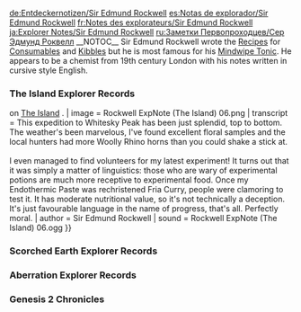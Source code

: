 <noinclude>
{{Include}}
{{ambox
| color = yellow
| icon = Carbonemys.png
| type = If you came directly to this page you can find the other Explorer Notes on page [[Explorer Notes]].
| info =
}}
[[de:Entdeckernotizen/Sir Edmund Rockwell]]
[[es:Notas de explorador/Sir Edmund Rockwell]]
[[fr:Notes des explorateurs/Sir Edmund Rockwell]]
[[ja:Explorer Notes/Sir Edmund Rockwell]]
[[ru:Заметки Первопроходцев/Сер Эдмунд Роквелл]]
{{MissingTranslations|it|pl|pt-br|th}}
</noinclude>__NOTOC__
Sir Edmund Rockwell wrote the [[Recipes]] for [[Consumables]] and [[Kibble]]s but he is most famous for his [[Mindwipe Tonic]]. He appears to be a chemist from 19th century London with his notes written in cursive style English.

<div class="toccolours mw-collapsible mw-collapsed" style="background: none; border: none;">
===The Island Explorer Records===
<div class="mw-collapsible-content">
{{Explorer Note
| title = Rockwell Record #1 (The Island)
| text = Greetings and salutations dear reader! If these words are gracing your eyes, then you have had the good fortune to find the journal of Sir Edmund Rockwell, stupendous scholar, gallant gentleman and explorer extraordinaire.<br/><br/>It also means that it’s entirely possible that I’ve met some unseemly end on this fascinating but exceedingly dangerous island that I call home. I suppose you could have also stolen it or I could have misplaced it in which case please proceed to either hang your head in shame or return it to me at once. Whichever is appropriate.<br/><br/>Regards,<br/>Sir Edmund Rockwell
| author = Sir Edmund Rockwell
| icon = NoteRockwell.png
| sound = Rockwell_ExpNote_(The Island)_01.ogg
}}

{{Explorer Note
| title = Rockwell Record #2 (The Island)
| text = The wondrous properties of the flora on this island will never cease to amaze me. If I’d told my colleagues in London that I could creature a concoction capable of erasing someone’s memories, I’d be laughed out of the room and never invited to tea again. Yet here it sits: my Mindwipe Tonic.<br/><br/>As usual, I’ve had tribal leaders grovelling at the gates of Rockwell Manor just for the tiniest of samples, and for the recipe? Oh the bounties I’ve been offered! I’m not interested in their riches though. I have their protection, supplies for my studies and all the time in the world. What more could I ask for?
| author = Sir Edmund Rockwell
| icon = NoteRockwell.png
| sound = Rockwell_ExpNote_(The Island)_02.ogg
}}

{{Explorer Note
| title = Rockwell Record #3 (The Island)
| text = These tribal negotiations give me a headache every time. The Blackthumbs are mad that The Painted Sharks sunk two of their barges, but the Painted Sharks say that the barges were too close to Southern Haven and they were perfectly within their rights to sink them as per The Southern Isle Accords. Typically, neither side is willing to budge.<br/><br/>What a bother. I’d just as soon mindwipe the lot of them and return to my studies. Alas, such is the fate of the island’s most respected neutral entity. At least The Painted Sharks brought some fresh fish. Perhaps I’ll side with them.
| author = Sir Edmund Rockwell
| icon = NoteRockwell.png
| sound = Rockwell_ExpNote_(The Island)_03.ogg
}}

{{Explorer Note
| title = Rockwell Record #4 (The Island)
| text = Any chemist worth his salt knows the irreplaceable value of testing. Until a tonic has been rigorously tested, it is less useful than water. If only I could persuade this island’s less intellectual inhabitants to see that tests on Mesopithecus serve well for early trials, but they are no replacement for genuine human subjects at later, safer stages.<br/><br/>By subjects I of course mean willing participants that are prepared to risk mild headaches and much less mild nausea for the sake of science. The Laughing Skulls offered rather less willing participants at one point, but I declined. With how difficult it is to find volunteers these days, I sometimes regret it.
| author = Sir Edmund Rockwell
| icon = NoteRockwell.png
| sound = Rockwell_ExpNote_(The Island)_04.ogg
}}

{{Explorer Note
| title = Rockwell Record #5 (The Island)
| text = Miss Walker's impromptu visits are always an unexpected pleasure. After that headache with the Sharks and Blackfoots, a lively tea-time discussion about the abnormalities of the ARK's ecosystem was precisely what I needed. Thank goodness I've managed to find an intellectual colleague that shares my love for the sciences!<br/><br/>It saddens me to think that Miss Walker's charming colonial accent would keep her out of the more prestigious institutions and societies back home. Another of the ARK's wonders - it is a true meritocracy unlike any in the modern world. If Miss Walker and I could find and cultivate more minds like ourselves, we could create a true scientific utopia.
| author = Sir Edmund Rockwell
| icon = NoteRockwell.png
| sound = Rockwell_ExpNote_(The Island)_05.ogg
}}

{{Explorer Note/sandbox
| title = Rockwell Record #6
| location = Found at {{#MapLink:Explorer Map/The Island#ARK:_Survival_Ascended-0|marker=expnote-rockwell-06|lat 66.90, lon 31.472}} on [[The Island]] {{DLCIcon|The Island}}.
| image = Rockwell ExpNote (The Island) 06.png
| transcript = This expedition to Whitesky Peak has been just splendid, top to bottom. The weather's been marvelous, I've found excellent floral samples and the local hunters had more Woolly Rhino horns than you could shake a stick at.<br/><br/>I even managed to find volunteers for my latest experiment! It turns out that it was simply a matter of linguistics: those who are wary of experimental potions are much more receptive to experimental food. Once my Endothermic Paste was rechristened Fria Curry, people were clamoring to test it. It has moderate nutritional value, so it's not technically a deception. It's just favourable language in the name of progress, that's all. Perfectly moral.
| author = Sir Edmund Rockwell
| sound = Rockwell ExpNote (The Island) 06.ogg
}}

{{Explorer Note
| title = Rockwell Record #7 (The Island)
| text = Sadly my Fria Curry trials cannot begin immediately as the volunteers have a much more difficult journey to Rockwell Manor than I. After all, I couldn't very well carry every one of them on Archimedes. Yes, the Argentavis could clutch one of his talons, but I've always found the practice to be barbaric. The rest of the ARK may be embroiled in feudal savagery, but a gentleman always maintains his class and dignity.<br/><br/>At any rate, I must have my assistants renovate the guest compound. Naturally I would never let strangers into the manor proper, but there's no reason there stay should not relefect my civilized standards.
| author = Sir Edmund Rockwell
| icon = NoteRockwell.png
| sound = Rockwell_ExpNote_(The Island)_07.ogg
}}

{{Explorer Note
| title = Rockwell Record #8 (The Island)
| text = Having readily available subjects has helped my experiments tremendously even if their numbers dwindled over time. Not only was I able to curb The side affects of my Fria Curry's endothermic properties, but I managed to bring out and additional benefit of the mixture. Now, it also lowers the subject's metabolism, letting them go longer without needing food. Marvelous! I hadn't even considered that as a possibility.<br/><br/>Why, with all I've learned from these experiments, I imagine that I could reverse the effects of the Curry and create a concoction to aid survival in extreme heat as well. I must find more volunteers posthaste.
| author = Sir Edmund Rockwell
| icon = NoteRockwell.png
| sound = Rockwell_ExpNote_(The Island)_08.ogg
}}

{{Explorer Note
| title = Rockwell Record #9 (The Island)
| text = I decided to seek out volunteers for my next experiment among the island's larger tribes. I thought that surely they would be willing to help after I patiently moderated so many of their frivolous disputes. How idealistic of me. Instead, they have yet another favor to ask.<br/><br/>Apparently there's a new tribe that's behaving rather aggressively and no one can successfully negotiate with its leader. So naturally they have turned to me. It's rather bothersome, but I can't touch their logic. If Sir Edmund Rockwell cannot reason with this Nerva fellow than who can?
| author = Sir Edmund Rockwell
| icon = NoteRockwell.png
| sound = Rockwell_ExpNote_(The Island)_09.ogg
}}

{{Explorer Note
| title = Rockwell Record #10 (The Island)
| text = Well, I found the report on Mister Nerva to be rather exaggerated, and as an Englishman one might imagine that I'd view Roman leadership with some disdain. Yet in my experience, I found Mister Nerva to be both honest and intellectually engaging.<br/><br/>In fact, after a lengthy conversation, I daresay that Mister Nerva has the right of it when it comes to this island's politics. As the Romans created Pax Romans, perhaps this New Legion will create Pax Arcam. Even if it doesn't, I doubt it will harm my research, so I see no reason to interfere in this pointless squabble.
| author = Sir Edmund Rockwell
| icon = NoteRockwell.png
| sound = Rockwell_ExpNote_(The Island)_10.ogg
}}

{{Explorer Note
| title = Rockwell Record #11 (The Island)
| text = How can these tribal leaders be so short sighted? Yes, the members of their respective tribes who volunteered for my Battle Tartare and Shadow Steak Sauté experiments have been experiencing prolonged withdrawal episodes, but can't they see that the benefits outweigh the costs? I create mixtures that can bring out superhuman strength, speed and coordination in ordinary men and they can only focus on the negatives. Simple minded, the lot of them!<br/><br/>They even banned their members from partaking in my experiments now. Ridiculous! I'll not let them stand in the way of human progress. They may not understand the importance of my work, but surely my assistants do.
| author = Sir Edmund Rockwell
| icon = NoteRockwell.png
| sound = Rockwell_ExpNote_(The Island)_11.ogg
}}

{{Explorer Note
| title = Rockwell Record #12 (The Island)
| text = I've decided to take a brief vacation from the laboratory. Well, I say that I've decided to, but the whole thing was my assistant Isabelle's idea. She noticed that I'd been quite ruffled lately and suggested that I take a bit of time to myself before rushing headlong into my next experiment. Such an observant young woman, that Isabelle. She's somewhat lacking as a chemist, but she understands my moods almost better than I do.<br/><br/>I daresay that an old fashioned adventure will me some good. Nothing like some rigorous recreation to clear the mind. Perhaps I'll go spelunking. Yes, a splendid idea! I know just the place for it.
| author = Sir Edmund Rockwell
| icon = NoteRockwell.png
| sound = Rockwell_ExpNote_(The Island)_12.ogg
}}

{{Explorer Note
| title = Rockwell Record #13 (The Island)
| text = Remarkable. Absolutely remarkable! When I chose that remote northern cave as as the site of my spectacular spelunking sojourn, I'd never imagined that I'd find such wonders within. Granted, I don't know what this specific wonder does exactly, but it's fascinating to examine. It's like nothing I've ever seen! I don't even recognize the materials that it's composed of, and it's constantly pulsing with some sort of latent energy. What is it? Is it unique or are there similar artifacts just waiting to be discovered beneath the island's surface?<br/><br/>My how invigorating! Isabelle was right, this was exactly what I needed. I feel like a young man again!
| author = Sir Edmund Rockwell
| icon = NoteRockwell.png
| sound = Rockwell_ExpNote_(The Island)_13.ogg
}}

{{Explorer Note
| title = Rockwell Record #14 (The Island)
| text = Eureka! My theory was correct. The small podium at the base of the obelisk is definitely responding to the artifact's proximity and vice versa. Honestly I feel foolish for not attempting this sooner! The stylistic similarities between the artifacts and the obelisks floating above the island seems so obvious to me now. Clearly they were created within the same culture and era.<br/><br/>Bizarrely, while both the artifact and obelisks are in exquisite condition, there are no other signs of this mysterious civilization. How could that be? What kind of mad society would galavant about some remote island, building towering structures and stuffing knickknacks into caves before vanishing without a trace? I don't understand it, but it's certainly piqued my curiosity.
| author = Sir Edmund Rockwell
| icon = NoteRockwell.png
| sound = Rockwell_ExpNote_(The Island)_14.ogg
}}

{{Explorer Note
| title = Rockwell Record #15 (The Island)
| text = Well, I think I've gotten as far in my studies of the obelisks as my archaeological expertise will take me. A shame, really. This has been such a joyous little diversion that I hate to see it end.<br/><br/>Ah Rockwell, you old twit. You've forgotten the origins of this little excursion - spelunking! Did you yourself not hypothesize that there may be more artifacts hidden elsewhere on this island? Surely you can't give up before confirming that.<br/><br/>No, certainly not, nor can I be expected to scour the Ark's corners alone. Perhaps someone can spelling in my stead? Better yet, perhaps someone has already spelunked!
| author = Sir Edmund Rockwell
| icon = NoteRockwell.png
| sound = Rockwell_ExpNote_(The Island)_15.ogg
}}

{{Explorer Note
| title = Rockwell Record #16 (The Island)
| text = After many days of scouring the island upon Archimedes and many more fruitless conversations with the witless, savage sods that seem to make up most of this island's population, I have finally found the spelunkers I need! A tribe to the northwest called the Iron Brotherhood has apparently found three artifacts themselves, and it's clear that said relics share an origin with my own.<br/><br/>In exchange for my artifact, the Brotherhood agreed to report any findings to me straight away as they continue their search. What stupendously good fortune! Now I can return to my alchemical studies with renewed vigor, while they crawl through the island's caverns in my stead. Brilliant.
| author = Sir Edmund Rockwell
| icon = NoteRockwell.png
| sound = Rockwell_ExpNote_(The Island)_16.ogg
}}

{{Explorer Note
| title = Rockwell Record #17 (The Island)
| text = The first round of trials for my new Lazarus Chowder have gone marvelously, but I have found it hard to maintain my enthusiasm. After all, I will never get truly definitive results with only mesopithecus subjects. It is quite frustrating.<br/><br/>Even so, I see now that Isabelle was right. Having my assistants take part in the trials would be asking too much of them, and they are too valuable to risk so frivolously. If I cannot find human subjects from the nearby tribes, then I shall have to make do with trials on apes and monkeys. Perhaps it is finally time to capture some gigantopithecus...
| author = Sir Edmund Rockwell
| icon = NoteRockwell.png
| sound = Rockwell_ExpNote_(The Island)_17.ogg
}}

{{Explorer Note
| title = Rockwell Record #18 (The Island)
| text = I admit there are times when it is useful to live among simpletons. For example, I was able to trade several gallons of my Lazarus Chowder to a group of hunters in exchange for an entire contingent of tamed gigantopithecus, and they never questioned wether it had been tested on humans yet.<br/><br/>Well, I suppose if they return with another batch of apes, then I'll now that Lazarus Chowder doesn't cause asphyxiation, won't I? It's not exactly a conclusive, scientific trial, but I suppose it will serve.<br/><br/>Unfortunately all these primitive primates have given Rockwell Manor quite the pungent odor. Isabelle said she is working on some sort of air freshener, but I hope she makes haste.
| author = Sir Edmund Rockwell
| icon = NoteRockwell.png
| sound = Rockwell_ExpNote_(The Island)_18.ogg
}}

{{Explorer Note
| title = Rockwell Record #19 (The Island)
| text = I am perplexed. Even with an expanded number of test subjects, I just cannot find the passion that I once had for my research. I truly thought that my recent adventure had lit a fire in my belly, but I constantly find myself losing focus. Confound it all!<br/><br/>Perhaps said adventure itself is the problem. Thinking about it, I am always eager to discuss the obelisks and the artifacts I found with my assistants, even when I am not in the mood for research. There is a certain allure to them that I cannot describe, something that causes my thoughts to drift in their direction, like the pull of a strong tide.<br/><br/>But it could simply be a passing fancy. I must give myself more time.
| author = Sir Edmund Rockwell
| icon = NoteRockwell.png
| sound = Rockwell_ExpNote_(The Island)_19.ogg
}}

{{Explorer Note
| title = Rockwell Record #20 (The Island)
| text = I was ever so glad to see Miss Walker again. My assistants are clever in their own right, but dear Helena is still the only person that I feel comfortable diving into my deeper theories with.<br/><br/>I fear that I may have kept her from getting a word in edgewise, though. Once I got going on the obelisks, why I just couldn't contain my enthusiasm!<br/><br/>My word, I really have become quite enamored with the subject, haven't I? Well, that settles it! After this next set of trials, I shall go check on the Iron Brotherhood's progress. Perhaps I can convince Miss Walker to join me. We could make a real scientific expedition out of it!
| author = Sir Edmund Rockwell
| icon = NoteRockwell.png
| sound = Rockwell_ExpNote_(The Island)_20.ogg
}}

{{Explorer Note
| title = Rockwell Record #21 (The Island)
| text = The latest Broth of Enlightenment trials have concluded, and as expected, I am disappointed in the results. Thought the primates I tested it on showed increased aptitude for learning, I do not believe any of them have truly ascended to a higher level of intelligence<br/><br/>Well bugger the little blighters, I say! My assistants have almost finished preparing my supplies for my next expedition, and I have drafted a letter to send to the Iron Brotherhood ahead of my departure. Soon enough, I'll have forgotten all about the...<br/><br/>Pardon the interruption, it seems that I have a guest. Now just what is Mister Nerva doing here? I suppose I'll find out.
| author = Sir Edmund Rockwell
| icon = NoteRockwell.png
| sound = Rockwell_ExpNote_(The Island)_21.ogg
}}

{{Explorer Note
| title = Rockwell Record #22 (The Island)
| text = I have always tried to maintain a strict neutrality when it comes to tribal matters, but then again, I have never had an offer this tempting from someone as respectable as Mister Nerva. Not only has he offered to provide me with test subjects, but he has also expressed a mutual interest in investigating the obelisks. All he asks from me is that I provide him with "reliable council."<br/><br/>I would trust few tribes to be able to make good on such promises, but Mister Nerva's New Legion is perhaps the most powerful tribe on the island. Indeed, if they maintain their current trajectory, they may be the only powerful tribe on the island.<br/><br/>His offer is worth considering, at the very least. 
| author = Sir Edmund Rockwell
| icon = NoteRockwell.png
| sound = Rockwell_ExpNote_(The Island)_22.ogg
}}

{{Explorer Note
| title = Rockwell Record #23 (The Island)
| text = After much deliberation, I have decided to accept Mister Nerva's offer. True, the New Legion is not beloved by many other tribes, but was Charlemagne beloved by his enemies? If my studies are to continue, I must be on the right side of history.<br/><br/>As part of our agreement, I will need to travel with Mister Nerva for a time, and wait to study the obelisks until the New Legion has taken care of some smaller matters of foreign policy. As such, I have left Rockwell Manor in Isabelle's charge. She will take excellent care of it, I am sure.<br/><br/>Well then, onto new frontiers! Excelsior!
| author = Sir Edmund Rockwell
| icon = NoteRockwell.png
| sound = Rockwell_ExpNote_(The Island)_23.ogg
}}

{{Explorer Note
| title = Rockwell Record #24 (The Island)
| text = I admit, I have been rather coy with Mister Nerva when it comes to the true nature of the obelisks. As a military man, the obelisks would naturally be more useful to him if they were some sort of weapon, and I have made sure to allude to that possibility from time to time.<br/><br/>It is not as though I am selling my gracious host a falsehood. After all, I have neither any proof that the obelisks could be weaponized, nor any evidence to the contrary. Their purpose is entirely theoretical at this stage, and if twisting those theories will convince Mister Nerva to march on the obelisks any sooner, then so be it.
| author = Sir Edmund Rockwell
| icon = NoteRockwell.png
| sound = Rockwell_ExpNote_(The Island)_24.ogg
}}

{{Explorer Note
| title = Rockwell Record #25 (The Island)
| text = The New Legion is finally on the march, and not a moment too soon! Mister Nerva runs his tribe exceptionally well, but their compound is positively spartan. I don't think I saw a single piece of decor anywhere! It certainly made me miss the comforts of Rockwell Manor, I'll say that.<br/><br/>At any rate, we are apparently in pursuit of a barbaric "Beast Queen". According to the men, she feasts on the flesh of her enemies alongside her army of monsters. Dreadful! Mister Nerva is convinced that she is heading towards an obelisk, but I see no cause for alarm. No mere heathen could hope to uncover its secrets, and certainly not alone.
| author = Sir Edmund Rockwell
| icon = NoteRockwell.png
| sound = Rockwell_ExpNote_(The Island)_25.ogg
}}

{{Explorer Note
| title = Rockwell Record #26 (The Island)
| text = I am absolutely astonished! Shocked! Flabbergasted!<br/><br/>Why in the world was Miss Walker investigating the obelisks at the side of such a savage woman, and without notifying me first? Was she intending to discover their secrets behind my back and keep them all to herself? The nerve! The audacity! And after I treated her with such respect and civility!<br/><br/>Well, unfortunately for her, Sir Edmund Rockwell is always one step ahead of his rivals. Thanks to my partnership with Mister Nerva, I can combine what scraps of knowledge she has on the obelisks with my own findings, and she'll be none the wiser. Why, since she is confined to a cage, I can keep my presence concealed from her altogether!
| author = Sir Edmund Rockwell
| icon = NoteRockwell.png
| sound = Rockwell_ExpNote_(The Island)_26.ogg
}}

{{Explorer Note
| title = Rockwell Record #27 (The Island)
| text = Before arriving on this island, I would have dismissed the idea of a device instantly transporting a person from one location to another as complete and utter poppycock. Yet, that appears exactly what the strange platforms beneath the obelisks are capable of doing. Astounding!<br/><br/>Yes, yes, there was a dragon on the other side. I'm sure Mister Nerva and his men fought quite the heroic battle, but discovering another slobbering beast is trivial in comparison. Imagine! One could go from one side of the globe to the other in the blink of an eye, and I'll wager that is just the start of the obelisk's capabilities!<br/><br/>I must learn more! I must!
| author = Sir Edmund Rockwell
| icon = NoteRockwell.png
| sound = Rockwell_ExpNote_(The Island)_27.ogg
}}

{{Explorer Note
| title = Rockwell Record #28 (The Island)
| text = I am starting to become quite cross with Mister Nerva's impatience. I had barely any time at all to study the obelisk before we set out again, this time to that cave Miss Walker mentioned.<br/><br/>I wonder, does he believe that she knows more about the obelisks than I do? Nonsense! Any fool could see that I am the superior scientist. Besides, I am his official advisor while she is his prisoner. She isn't even privy to my presence.<br/><br/>Nonetheless, I feel compelled to prove my scientific mettle. Whatever is in that cave, I shall be the one to discover its purpose. The mysteries of the obelisks are mine to uncover, not Miss Walker's or even Mister Nerva's. Mine.
| author = Sir Edmund Rockwell
| icon = NoteRockwell.png
| sound = Rockwell_ExpNote_(The Island)_28.ogg
}}

{{Explorer Note
| title = Rockwell Record #29 (The Island)
| text = In all my life, I have never seen so magnificent a sight! Mister Nerva may be bemoaning the loss of his men, but I would sacrifice them a thousand times over to witness such majesty!<br/><br/>I have never seen a night sky so beautiful. Somehow, this place looks down upon the world from on high, as though it stands upon the peak of Olympus itself! And my word, the exquisite metal this place is made out of, not to mention that bizarre creature! It reminds me of the material that lines the obelisks, yet somehow more...alive. The very walls of this place seem to hum with power and possibility.<br/><br/>I must find more information on this material. Perhaps one of these consoles will have something I could use. I am not familiar with the technology, but I am sure a scientist of my caliber could get something out of them with a little educated fiddling.
| author = Sir Edmund Rockwell
| icon = NoteRockwell.png
| sound = Rockwell_ExpNote_(The Island)_29.ogg
}}</div>
</div>

<div class="toccolours mw-collapsible mw-collapsed" style="background: none; border: none;">

===Scorched Earth Explorer Records===
<div class="mw-collapsible-content">
{{Explorer Note
| title = Rockwell Record #1 (Scorched Earth)
| text = Confound those confused contraptions! Despite my best efforts, I could make neither heads nor tails of the mysterious machine that brought me here.<br/><br/>If only I still had that jittery bespectacled assistant of mine from all those years ago. What was his name? Gerald? Gerande? The one that loved tinkering with the devices we’d salvage from the arms of the Island’s less fortunate inhabitants. Good lad. The inscriptions he found on the inside of those little trinkets were where I first saw the word “ARK” as I recall.<br/><br/>Shame about the incident with the Compsognathus. If I still had his services, perhaps I’d never be in this God forsaken desert. Ah well. Stiff upper lip, Rockwell. Make the best of it.
| author = Sir Edmund Rockwell
| icon = NoteRockwell.png
| sound = Rockwell_ExpNote_(Scorched Earth)_01.ogg
}}

{{Explorer Note
| title = Rockwell Record #2 (Scorched Earth)
| text = Right then! Now that I have found a shady spot where I can enjoy a brief respite from this desert’s dreadful heat, it’s high time that I set some goals for this expedition. If I wander about aimlessly then I’m sure to meet the same fate as poor Gerald.<br/><br/>First, I shall find a local tribe if for no other reason than to obtain a proper mount and supplies.<br/><br/>Second, I simply must learn more about that strange metal that lined the walls of the sanctuary. Even with a cursory study I could tell that it possesses wondrous properties. But where could I find more of it?
| author = Sir Edmund Rockwell
| icon = NoteRockwell.png
| sound = Rockwell_ExpNote_(Scorched Earth)_02.ogg
}}

{{Explorer Note
| title = Rockwell Record #3 (Scorched Earth)
| text = I must say nothing reminds a man of his own mortality quite like a desolate wasteland. As a strapping young lad, I could have survived alone in this desert for years! Why on one occasion, I fought off a Bengal tiger with nought but an empty flash and my favourite pipe. With this makeshift spear, the beasts of this land would never have a prayer!<br/><br/>Yet in my old age, I can feel this damnable sun sapping my strength with every minute I spend under its unforgiving gaze. Each day I cover less ground than the day before.<br/><br/>I must find civilization soon, no matter how primitive. Without the right tools and supplies, I fear that this expedition will be incredibly short lived.
| author = Sir Edmund Rockwell
| icon = NoteRockwell.png
| sound = Rockwell_ExpNote_(Scorched Earth)_03.ogg
}}

{{Explorer Note
| title = Rockwell Record #4 (Scorched Earth)
| text = Eureka! At last, I have found signs of human life!<br/><br/>This afternoon, I came across a fresh series of footprints, some from humans and some from what I assume are large beasts of burden. I cannot be sure who made them or how civilized they may be, but neither can I afford to be too particular in my choice of saviors.<br/><br/>Whoever they are, I must track them down immediately. As soon as I gather my strength I shall pursue my quarry with the utmost haste and vigor. The tale of the brilliant and impeccably groomed Sir Edmund Rockwell shall not end this day!
| author = Sir Edmund Rockwell
| icon = NoteRockwell.png
| sound = Rockwell_ExpNote_(Scorched Earth)_04.ogg
}}

{{Explorer Note
| title = Rockwell Record #5 (Scorched Earth)
| text = Salvation, thy name is Prophet's Rest.<br/><br/>After a proper meal and some time out of the sun, the makeshift fortress doesn't look half as grand as its name might imply. Yet when I first sighted its walls from across the dunes, it may as well have been El Dorado itself, so grateful was I to find it.<br/><br/>Thus far, I have seen little of the inhabitants, but they seem a hospitable sort. I've been given food, shelter, and even a wet cloth to clean myself with. Quite generous of them, considering how scarce water is in these lands.<br/><br/>Their clothing is a curiosity, however. Those robes seem more ceremonial than functional.
| author = Sir Edmund Rockwell
| icon = NoteRockwell.png
| sound = Rockwell_ExpNote_(Scorched Earth)_05.ogg
}}

{{Explorer Note
| title = Rockwell Record #6 (Scorched Earth)
| text = It seems that Prophet's Rest is less a fortress and more an enclave or monastery. I suppose that would explain the name, now wouldn't it?<br/><br/>Yes as strange as it may sound, the natives have created a primitive religion centered around the ARK's obelisks. They pray three times a day, each time facing a different obelisk, and their robes bear a unique symbol - a three pointed star coloured red, green and blue. The blue obelisk appears to receive particular reverence due to is proximity.<br/><br/>As charmingly ignorant as their superstitions may be, it's far from the most savage religion I've encountered. Besides, Prophet's Rest is in need of a doctor, and I am in need of supplies.
| author = Sir Edmund Rockwell
| icon = NoteRockwell.png
| sound = Rockwell_ExpNote_(Scorched Earth)_06.ogg
}}

{{Explorer Note
| title = Rockwell Record #7 (Scorched Earth)
| text = I have discovered why Prophet's Rest is so generous with their water. The well at the edge of the compound is built directly on top of what the locals call a 'water vein' - an endless supply water bubbles up from beneath the earth.<br/><br/>It's existence is a minor miracle, though compared to what I saw in the starlit sanctuary, minor is the operative word. I suppose this ARK must be floating among the stars just as the Island was. What an extraordinary thought! I cannot fathom how such a thing is possible, but that remarkable metal must be at the heart of it. I am certain.
| author = Sir Edmund Rockwell
| icon = NoteRockwell.png
| sound = Rockwell_ExpNote_(Scorched Earth)_07.ogg
}}

{{Explorer Note
| title = Rockwell Record #8 (Scorched Earth)
| text = Most of my work work at the monastery's doctor has been trivial. Every now and then one of the guards gets injured by the local wildlife, but I usually find myself treating heat stroke and common illnesses. As such, I have had plenty of time to learn all the priests know about the obelisks.<br/><br/>All told, they are stunningly ill informed about the literal pillars of their faith. They are unaware that the obelisks are actually devices that can be activated, and needless to say they have never activated one themselves.<br/><br/>They showed a flicker of understanding when I described the artifacts I found on the island, however. I shall have to keep digging.
| author = Sir Edmund Rockwell
| icon = NoteRockwell.png
| sound = Rockwell_ExpNote_(Scorched Earth)_08.ogg
}}

{{Explorer Note
| title = Rockwell Record #9 (Scorched Earth)
| text = Unbelievable. Have these idol worshipping ninnies replaced all their common sense with blind devotion? Have years of oppressive heat completely addled their brains?<br/><br/>I was finally allowed to see the monastery's inner sanctum, and lo and behold, there they were. Sitting upon an altar before a flock of protesting primitives were these glowing artifacts, just like the ones I had found in the caverns beneath the island. Yet instead of making use of them or even studying them, these halfwits are praying to them!<br/><br/>The true value of those artifacts is completely lost on these simpletons. Sacred relics, indeed!
| author = Sir Edmund Rockwell
| icon = NoteRockwell.png
| sound = Rockwell_ExpNote_(Scorched Earth)_09.ogg
}}

{{Explorer Note
| title = Rockwell Record #10 (Scorched Earth)
| text = It took time, but I finally pilfered enough supplies and tools to survive on my own. Loading them onto these camel-like beasts of burden was laborious, but the real trial was absconding with the artifacts.<br/><br/>There is always someone watching the inner sanctum, so I carefully studied the guard's shifts until I identified whose drink I had to spoil with my knockout serum. Even then I acted with great haste and guile, for my heist will surely be discovered when the priests convene for their morning prayers.<br/><br/>Alas, they will be too late! Sir Edmund Rockwell is always ahead of his foes, but not by a mere step. No, I am miles and miles beyond their reach!
| author = Sir Edmund Rockwell
| icon = NoteRockwell.png
| sound = Rockwell_ExpNote_(Scorched Earth)_10.ogg
}}

{{Explorer Note
| title = Rockwell Record #11 (Scorched Earth)
| text = It has been several days since I left Prophet's Rest, and I have seen no sign of pursuit. I am unsurprised. They probably assumed that I would make for the blue obelisk, as it was nearest. By setting out for the green obelisk instead, I already outwitted those simple minded zealots. As I said - miles ahead! Miles!<br/><br/>With those fools out of the way, I can slow my pace and take some time to properly study these so called sacred relics of theirs. I am curious to see if the materials they are made of bear any similarity to the metal in the starlit sanctuary.
| author = Sir Edmund Rockwell
| icon = NoteRockwell.png
| sound = Rockwell_ExpNote_(Scorched Earth)_11.ogg
}}

{{Explorer Note
| title = Rockwell Record #12 (Scorched Earth)
| text = The obelisk is reacting to the presence of the artifacts with even more intensity than I expected. Each obelisk on the Island required eight artifacts to generate that sort of response, not three. In other words, I may not need to do any spelunking before summoning whatever terrifying beast this ARK has in store for me.<br/><br/>Ah, the beast. Now that poses entirely different conundrum. Even with my youth and my favorite pipe, I doubt that I could slay a monster such as that dragon Mister Nerva fought. Not alone, anyway. I shall need to find a partner for this venture, but who?
| author = Sir Edmund Rockwell
| icon = NoteRockwell.png
| sound = Rockwell_ExpNote_(Scorched Earth)_12.ogg
}}

{{Explorer Note
| title = Rockwell Record #13 (Scorched Earth)
| text = I have turned back north in hope of making contact with some of the natives. It is a risk, as I cannot be sure how many bumbling savages are under the sway of that ludicrous, obelisk worshipping cult, but it is also the only region that I definitively know is occupied.<br/><br/>I do not have much to offer in exchange for their aid, but I am sure that I can negotiate an alliance with at least one of this ARK's tribes. I was at the center of the Island's diplomatic disputes for years, after all. Why I am a seasoned, silver tongued negotiator! Surely I can coax a partnership out of these primitive desert dwellers.
| author = Sir Edmund Rockwell
| icon = NoteRockwell.png
| sound = Rockwell_ExpNote_(Scorched Earth)_13.ogg
}}

{{Explorer Note
| title = Rockwell Record #14 (Scorched Earth)
| text = What terrible misfortune! My keen sense of direction finally led me to a local settlement, but as it happened, I was not the first party to visit it that day. That honor belonged to the Burning Phoenix Clan, a band of raiders that were plundering its storehouses and enslaving its surviving residents as I arrived.<br/><br/>Naturally, the hoodlums fell upon me and stripped me of my valuables within minutes of my arrival. Ruffians! I managed to keep hold of my journal, but little else. This won't do, not at all!<br/><br/>Then again, I was seeking out a tribe skilled in the art of violence. Perhaps I can turn this to my advantage.
| author = Sir Edmund Rockwell
| icon = NoteRockwell.png
| sound = Rockwell_ExpNote_(Scorched Earth)_14.ogg
}}

{{Explorer Note
| title = Rockwell Record #15 (Scorched Earth)
| text = Curse these stubborn brutes! Despite a litany of polite, gentlemanly requests, they refuse to allow me to parlay with their leader. Surely any leader of men is not half the imbecile that these barbarians are. I am positive that we could come to some sort of...<br/><br/>Damn this noise! It is impossible to concentrate with all this insufferable whingeing! Half of these prisoners won't stop moaning about one injury or another and the other half are in constant hysterics.<br/><br/>Very well. Perhaps if I tend to some of the wounded, it will dim this distracting cacophony.
| author = Sir Edmund Rockwell
| icon = NoteRockwell.png
| sound = Rockwell_ExpNote_(Scorched Earth)_15.ogg
}}

{{Explorer Note
| title = Rockwell Record #16 (Scorched Earth)
| text = At last, I can hear myself think! The guards have moved me to a private cell, and while they have not divulged the reason for my transfer, I suspect that they took notice of my medical expertise. I caught them staring in my direction on several occasions as I worked.<br/><br/>It seems that doctors are in high demand in these lands. I suppose that's no great surprise. The Island was no different. No matter. While my skills in the realm of medicine are more in line with a field medic than a true physician, I shall continue to play the role as long as it serves me.
| author = Sir Edmund Rockwell
| icon = NoteRockwell.png
| sound = Rockwell_ExpNote_(Scorched Earth)_16.ogg
}}

{{Explorer Note
| title = Rockwell Record #17 (Scorched Earth)
| text = After days of travel, we finally arrived at the Burning Phoenix Clan's compound, and while my former peers were shuffled to the slave pens, I stood before the clan's leader.<br/><br/>I'd heard tales of the once great Tatar empires, thought I had never travelled to their lands. By all appearances, Timur is cut from the same cloth as their fabled Khans. He was at once imperious and casual, questioning me with impatience from a throne of hide and bone.<br/><br/>Naturally, he was impressed by my intellect and gentlemanly demeanor. Granted he did not say so aloud, but I was escorted to a small, private chamber instead of a cell. Surely that says as much.
| author = Sir Edmund Rockwell
| icon = NoteRockwell.png
| sound = Rockwell_ExpNote_(Scorched Earth)_17.ogg
}}

{{Explorer Note
| title = Rockwell Record #18 (Scorched Earth)
| text = I had been pondering why Timur required the services of a doctor. He seemed to be in excellent health and I had seen no patients since I arrived. Well now I shall ponder no longer!<br/><br/>Timur has a wife, and she's with child.<br/><br/>I suppose that even bloodthirsty raiders can fall in love, or at the very least, desire a family. The whole affair would be rather quaint were I not expected to care for the woman and deliver the child. Should either the child or the woman die during the birth, I fear that I will follow them in short order.
| author = Sir Edmund Rockwell
| icon = NoteRockwell.png
| sound = Rockwell_ExpNote_(Scorched Earth)_18.ogg
}}

{{Explorer Note
| title = Rockwell Record #19 (Scorched Earth)
| text = Nasrin is quite different from her husband. She is a timid little flower of a woman, or rather, she would be if she were not many months pregnant.<br/><br/>I am still undecided as to whether my timing is impeccable or unfortunate. A few weeks from now, Timur may have had no need of a doctor, but as it stands I have been thrust into an unfamiliar scenario with scant time to prepare.<br/><br/>Despite my unpleasant circumstances, this whole affair is rather intriguing. I never considered the possibility of new generations being born on the ARK, yet clearly it was inevitable. Like any common animal, humans have the urge to procreate. How else could the species endure?
| author = Sir Edmund Rockwell
| icon = NoteRockwell.png
| sound = Rockwell_ExpNote_(Scorched Earth)_19.ogg
}}

{{Explorer Note
| title = Rockwell Record #20 (Scorched Earth)
| text = Rockwell, old bean, you've done it again! Both mother and child made it through, Timur is a proud father, and your head is still attached to its shoulders. Why I was even a guest of honor at Timur's celebratory feast! I cannot say I enjoyed the blood sport that serves as the Burning Phoenix's entertainment, but the food was delectable.<br/><br/>I was also sure to seize upon Timur's momentary goodwill by filling his ears with whispers of obelisks, artifacts and the untold power they grant to mortal men. It may take time for those thoughts to turn to action, but with constant care, I may yet turn him into my unwitting general.
| author = Sir Edmund Rockwell
| icon = NoteRockwell.png
| sound = Rockwell_ExpNote_(Scorched Earth)_20.ogg
}}

{{Explorer Note
| title = Rockwell Record #21 (Scorched Earth)
| text = The silver tongue of Sir Edmund Rockwell has prevailed once again! After spending far too long watching the Burning Phoenix enslave and decimate hapless caravans and villages, I have convinced Timur to test his might against the guardian of the obelisk.<br/><br/>I admit, I am somewhat anxious. Timur is not the commander that Mister Nerva was, and should he fall, I shall fall with him. Yet I have little choice, and the rewards of success are worth the risk. The obelisks, the starlit sanctuary and that precious ore shall be the foundation of my legacy as a scientist, gentleman and explorer. I am sure of it.
| author = Sir Edmund Rockwell
| icon = NoteRockwell.png
| sound = Rockwell_ExpNote_(Scorched Earth)_21.ogg
}}

{{Explorer Note
| title = Rockwell Record #22 (Scorched Earth)
| text = I found it! I really found it! Raw, untainted samples of that same, mysterious ore from the sanctuary!<br/><br/>That fearsome beast must have been guarding it. Thank the heavens for Timur and his berserk savagery! When he leapt from the back of his wyvern, I thought he was surely doomed, but the madman actually managed to grab hold of that monster's horns and turn its eyes into a bloody mess. I have never seen such brutally effective barbarism.<br/><br/>Many of his band did not survive the encounter of course, but that was to be expected. Progress requires sacrifice, and whether those brutes knew it or not, their deaths have helped humanity leap into the future.
| author = Sir Edmund Rockwell
| icon = NoteRockwell.png
| sound = Rockwell_ExpNote_(Scorched Earth)_22.ogg
}}

{{Explorer Note
| title = Rockwell Record #23 (Scorched Earth)
| text = This ore is simply extraordinary! It is warm to the touch, even during these cold desert nights, and it pulses as though it has its own heartbeat. It is at once light and more sturdy than any natural material I have encountered. The uses one could find for such a substance...<br/><br/>I shall have to name it at some point. What would do? Rockwellium? Edmunium?<br/><br/>A dilemma for another time. For now I have more pressing matters. Timur and his Burning Phoenix savages have played their part, and I cannot remain in their custody. It is time for the great warrior chief to receive his just reward.
| author = Sir Edmund Rockwell
| icon = NoteRockwell.png
| sound = Rockwell_ExpNote_(Scorched Earth)_23.ogg
}}

{{Explorer Note
| title = Rockwell Record #24 (Scorched Earth)
| text = Alas, poor Timur. He was so focused on celebrating his victory over one foe, that he never saw his greatest threat. Now he lies beneath the severed head of the beast he vanquished, eyes bulging and blood seeping from his open mouth.<br/><br/>At least, that is how I imagine him. I did not stay to admire my handiwork. As soon as the first group of Burning Phoenix warriors succumbed to their poisoned feast, I stole away into the night, Edmunium and artifact in tow.<br/><br/>Serves those ruffians right, I say! They never did treat me with the propriety that a gentleman and scholar of my caliber deserves. This desert is better off without them.
| author = Sir Edmund Rockwell
| icon = NoteRockwell.png
| sound = Rockwell_ExpNote_(Scorched Earth)_24.ogg
}}

{{Explorer Note
| title = Rockwell Record #25 (Scorched Earth)
| text = As my withdrawal from the Burning Phoenix's camp demanded haste, I did not have the time to double check my supplies. It appears that I shall have to do some hunting.<br/><br/>No matter! I may not be as spry as I was when felled a charging rhino on the plains of the Serengeti, but with all the small armory I managed to abscond with, I can surely manage. I had planned on trading those weapons for information as soon as I encountered a peaceful tribe, but I can spare a few rounds of ammunition.
| author = Sir Edmund Rockwell
| icon = NoteRockwell.png
| sound = Rockwell_ExpNote_(Scorched Earth)_25.ogg
}}

{{Explorer Note
| title = Rockwell Record #26 (Scorched Earth)
| text = Despite my limited equipment, I have managed to run some initial tests on the Edmunium. Based on my observations, a typical forge may not be enough to smelt a sample of Edmunium ore into any sort of useable ingot. I suspect that it has extremely strong metallic bonds and therefore a much higher melting point than any conventional metallic element.<br/><br/>I must find a proper base of operations where I can run more extensive experiments. I mustn't be overeager, however. I have limited samples and...<br/><br/>Drat! I shall have to ruminate on this later. A sandstorm may be brewing and I have no desire to be caught in it.
| author = Sir Edmund Rockwell
| icon = NoteRockwell.png
| sound = Rockwell_ExpNote_(Scorched Earth)_26.ogg
}}

{{Explorer Note
| title = Rockwell Record #27 (Scorched Earth)
| text = Confounded weather! Not only did that sandstorm separate me from my steed, but when it cleared I was beset upon by none other than the traitorous Miss Walker herself! Oh she put on quite the act, spouting all sorts of nonsense about how good it was to see me. Rubbish! I see right through her ruse.<br/><br/>I am certain that she is after my Edmunium. The only reason she has not simply looted it from my corpse is that she requires my superior intellect to understand it. Well two can play this game, Miss Walker! I can fill the role of the benign old scientist for a time, but I shall not be betrayed again!
| author = Sir Edmund Rockwell
| icon = NoteRockwell.png
| sound = Rockwell_ExpNote_(Scorched Earth)_27.ogg
}}

{{Explorer Note
| title = Rockwell Record #28 (Scorched Earth)
| text = I am glad that I possessed the foresight to hide my presence from Miss Walker after her capture on the island. She clearly believes that I never learned of her betrayal. By cunningly taking advantage of this fact, I have managed to completely deceive the deceiver!<br/><br/>The grim old bat she travels with is another matter. I often catch her glaring in my direction, her eyes sharp and mistrusting. If I could, I would deal with her as I dealt with Timur, but I fear she is far too observant. For now I must maintain my deception as best I can.
| author = Sir Edmund Rockwell
| icon = NoteRockwell.png
| sound = Rockwell_ExpNote_(Scorched Earth)_28.ogg
}}

{{Explorer Note
| title = Rockwell Record #29 (Scorched Earth)
| text = I may have given Miss Walker too much credit. Although I carelessly allowed her to catch sight of my Edmunium ore samples, she was more interested in the artifact I possess.<br/><br/>I should have realized this sooner. Miss Walker's specialty is biology. She would not recognize the unique properties of Edmunium if they hit her square in the forehead!<br/><br/>That fact has eased some of my tension. Even if Miss Walker seeks to take advantage of my genius, she is focusing on the wrong discoveries. So long as I am careful in my studies of Edmunium, I shall remain miles ahead of her.
| author = Sir Edmund Rockwell
| icon = NoteRockwell.png
| sound = Rockwell_ExpNote_(Scorched Earth)_29.ogg
}}

{{Explorer Note
| title = Rockwell Record #30 (Scorched Earth)
| text = I cannot wait to be rid of that glowering menace of a woman, this so called Wali al Aswad. I suspect the feeling is mutual. She has offered little in the way of farewells while seeing us to this ARK's entrance to the starlit sanctuary.<br/><br/>Things will be much easier once Miss Walker and I have parted ways with the desert witch, I suspect. Miss Walker is thoroughly oblivious to both the wonders of Edmunium and my knowledge of her underhanded scheming back on the Island.<br/><br/>She can continue to fiddle with trinkets and relics. I may even assist her if it suits me. Meanwhile, I shall unlock the secrets of the most extraordinary element in the universe right under her nose!
| author = Sir Edmund Rockwell
| icon = NoteRockwell.png
| sound = Rockwell_ExpNote_(Scorched Earth)_30.ogg
}}</div>
</div>

<div class="toccolours mw-collapsible mw-collapsed" style="background: none; border: none;">
===Aberration Explorer Records===
<div class="mw-collapsible-content">
{{Explorer Note
| title = Rockwell Record #1 (Aberration)
| text = I fear that even with the unwitting aid of Miss Walker, I still cannot completely control the machines in the starlit sanctuary. I believe they sent us to the correct ARK, but I was unable to control precisely where we arrived on it. Alas, that means the location I saw in the sanctuary is beyond my reach for the time being, along with the molten Edmunium I saw there. Confound it all!<br/><br/>Naturally, I cannot confirm that molten substance was indeed Edmunium until I have inspected it with my own eyes, but it simply must be! It looked exactly like my samples did when I attempted to melt them down.<br/><br/>Imagine! An entire cavern of the most potent element known to man! The wonders I could create...
| author = Sir Edmund Rockwell
| icon = NoteRockwell.png
| sound = Rockwell_ExpNote_(Aberration)_01.ogg
}}

{{Explorer Note
| title = Rockwell Record #2 (Aberration)
| text = While the molten Edmundium remains elusive, this underground forest has proven quite illuminating, both figuratively and literally.<br/><br/>Many of this cavern's species are bioluminescent, so out of curiosity, I dissected several of the glowing insects that are common here. After further study, I have concluded that the luminescent fluid found in their posteriors carries something akin to a bioelectric charge. However I cannot determine how it is generated, and with no place to store it, said charge fades quickly.<br/><br/>Curious, curious indeed! What could be to cause of this? With no sunlight to provide the forest with energy, perhaps this charge comes from the soil?
| author = Sir Edmund Rockwell
| icon = NoteRockwell.png
| sound = Rockwell_ExpNote_(Aberration)_02.ogg
}}

{{Explorer Note
| title = Rockwell Record #3 (Aberration)
| text = Yes, yes of course! The Edmundium is the cause! If there are truly molten pools of Edmundium somewhere in these caverns, then Edmundium minerals would have spread throughout the soil over time, allowing its wondrous properties to affect nearby flora and fauna.<br/><br/>Even if it is not the direct source of the charge found in this forest's bioluminescent wildlife, it may have incited incremental changes in those species over several generations, which then led to their development of an internal charge. <br/><br/>How invigorating! I could be standing in the middle of an entire ecosystem that has been absorbing the effects of Edmundium for generations, and all of its secrets are mine for the taking. Magnificent!
| author = Sir Edmund Rockwell
| icon = NoteRockwell.png
| sound = Rockwell_ExpNote_(Aberration)_03.ogg
}}

{{Explorer Note
| title = Rockwell Record #4 (Aberration)
| text = I must admit, I am glad that I coerced Miss Walker into accompanying me. Her scientific mind may be far below my own, but she can fire a rifle proficiently enough. I suppose that is no surprise. She is a colonial, after all, and she never has been terribly ladylike. I hadn't noticed what a foul mouth she has, either. Dreadful!<br/><br/>However, despite her past deceptions and uncouth vulgarity, I must tolerate her presence for now. The predators here are not to be trifled with. Of course, in my youth, I could have grappled them into submission. Why, I would simply pin their wings behind their backs and drive them to the ground. Yes, I'd give them a truly thorough thrashing!<br/><br/>Ah, to be young again...
| author = Sir Edmund Rockwell
| icon = NoteRockwell.png
| sound = Rockwell_ExpNote_(Aberration)_04.ogg
}}

{{Explorer Note
| title = Rockwell Record #5 (Aberration)
| text = Miss Walker I can tolerate for now, but I cannot abide by this barbarian!<br/><br/>I cannot fathom how she even lives, much less how she ended up here! A primitive mind like hers could never have operated the contraptions in the starlit sanctuary. Yet here she stands, and worst of all, she wears a suit of Edmundium armor! The very thing I seek has already been claimed by some savage, sword wielding tart!<br/><br/>It's outrageous! Such a beautiful product of science should not be sullied by her bloodstained hands. No, Rockwell. You must be calm. If she senses hostility, she will surely kill you on the spot.<br/><br/>Yes, for now I must bide my time and learn what I can. Whoever constructed this armor, I must find them.
| author = Sir Edmund Rockwell
| icon = NoteRockwell.png
| sound = Rockwell_ExpNote_(Aberration)_05.ogg
}}

{{Explorer Note
| title = Rockwell Record #6 (Aberration)
| text = Astounding! That remarkable armor was but the tip of the iceberg. The barbarian woman has escorted us to the home of her new masters, and I can take nary a step without finding some wondrous new piece of technology - much of it relying on the power of Edmundium.<br/><br/>The casual manner in which they use and refer to these wonders leads me to believe that while they are deeply familiar with the marvelous metal, they may not grasp the depths of its potential.<br/><br/>Yes, Rockwell, this was well worth tolerating Miss Walker and her savage companion. I shall learn what these supposed "future men" know, and take it many steps further.
| author = Sir Edmund Rockwell
| icon = NoteRockwell.png
| sound = Rockwell_ExpNote_(Aberration)_06.ogg
}}

{{Explorer Note
| title = Rockwell Record #7 (Aberration)
| text = The village has a vast supply of Edmundium, far more than my own paltry samples. In this quantity, I can almost hear it singing to me as I study it. It pulses with energy at such an entrancing rhythm that it's hard to tear my eyes away from it.<br/><br/>The villagers here refer to it as "Element." Nonsense! Everything is an element. Did they simply forget to name it?<br/><br/>I have also been learning what they know of the "Charge" that is common in this place, which I made note of earlier. Their own studies confirm my suspicions that it is the result of the Edmundium that permeates the caverns. That makes it worth researching.
| author = Sir Edmund Rockwell
| icon = NoteRockwell.png
| sound = Rockwell_ExpNote_(Aberration)_07.ogg
}}

{{Explorer Note
| title = Rockwell Record #8 (Aberration)
| text = Obtaining detailed information from these villagers is like drawing blood from a stone! The red haired woman, Diana, has been pleasant enough in answering my queries, but she is no scientist. Her naivete makes that quite evident.<br/><br/>I simply must convince these future men to place me onto one of their research teams. That's where I'll really gain some ground. Unfortunately, they seem rather skeptical of my scientific prowess.<br/><br/>Bah! Ridiculous! I don't care what year they hail from, I am Sir Edmund Rockwell! A mind like my own only comes once a millennium. It should be their honor to have me amongst their ranks.
| author = Sir Edmund Rockwell
| icon = NoteRockwell.png
| sound = Rockwell_ExpNote_(Aberration)_08.ogg
}}

{{Explorer Note
| title = Rockwell Record #9 (Aberration)
| text = The nerve of these people! I have never seen such arrogance and disrespect directed towards a worthy colleague!<br/><br/>I finally convinced Diana to let me partake in the village's research and experiments, and I have been treated like an ignoramus. These so called scientists dare to talk down to me? They dare to underestimate me? Fools, the lot of them!<br/><br/>Well, I daresay I don't need them. Now that I have access to their facilities and supplies, I can research Charge and Edmundium just fine without their aid. Soon enough, my knowledge shall surpass their own, then we shall see who is primitive.
| author = Sir Edmund Rockwell
| icon = NoteRockwell.png
| sound = Rockwell_ExpNote_(Aberration)_09.ogg
}}

{{Explorer Note
| title = Rockwell Record #10 (Aberration)
| text = Confound it all! Why am I progressing so slowly? These scientists are no more intelligent than I, yet they make continual progress while my own research continues to flounder.<br/><br/>It's just a matter of experience, that's all it is. They are more familiar with their tools and they have more information at their disposal. Were I in their shoes, I would have finished that ridiculous project of theirs months ago!<br/><br/>I must work harder to account for my handicap. I shall eat and sleep in the lab, and allow for no distractions, not until my so called peers have learned to respect the name of Sir Edmund Rockwell.
| author = Sir Edmund Rockwell
| icon = NoteRockwell.png
| sound = Rockwell_ExpNote_(Aberration)_10.ogg
}}

{{Explorer Note
| title = Rockwell Record #11 (Aberration)
| text = At last, success! I have finally been able to convert this "Charge" into proper electricity. Subsequently, I used it to create not only a Charge battery, but a lantern as well. It was a simple matter, really. It's baffling that these supposed scientists haven't managed it already.<br/><br/>Based on their surprise when I showed them my new invention, my earlier supposition was correct: they've barely scratched the surface of Charge and Edmundium's full potential. Soon enough, I'll have surpassed their understanding of both.<br/><br/>Yet if they expect me to share the full fruits of my research with them, they are sadly mistaken. Those who doubt the genius of Sir Edmund Rockwell shall never reap its rewards!
| author = Sir Edmund Rockwell
| icon = NoteRockwell.png
| sound = Rockwell_ExpNote_(Aberration)_11.ogg
}}

{{Explorer Note
| title = Rockwell Record #12 (Aberration)
| text = I have at last persuaded Diana to show me this grand project those bumbling scientists are working so hard on. I am hardly impressed. If I had to guess, I would say that this gateway project is merely aping the transporter platforms present at the base of every obelisk, and crudely at that.<br/><br/>Everyone is quite excited about it, the small minded simpletons. Why are they so eager to leave this place, where the impossible is within reach? They speak of "escaping" as though this were some kind of prison, when in reality, it is a land full of unparalleled promise and possibility.
| author = Sir Edmund Rockwell
| icon = NoteRockwell.png
| sound = Rockwell_ExpNote_(Aberration)_12.ogg
}}

{{Explorer Note
| title = Rockwell Record #13 (Aberration)
| text = Thank goodness this Diana woman is so agreeable. She seems to view me as her personal responsibility, and as a result, she has served my whims rather well. All I need do is assume the guise of a kindly, curious old man and I can persuade her to see to my every need.<br/><br/>I've nearly convinced her to escort me to the lower caverns, where molten Edmundium is said to flow in abundance. Those caverns were the reason I came here in the first place, and I'm certain an excursion into their depths would yield invaluable insight. I need only push and prod just a bit more...
| author = Sir Edmund Rockwell
| icon = NoteRockwell.png
| sound = Rockwell_ExpNote_(Aberration)_13.ogg
}}

{{Explorer Note
| title = Rockwell Record #14 (Aberration)
| text = Once I upgraded my Charge Lantern prototype to be vastly more portable and efficient, the village council could ignore my petitions no longer. I shall be accompanying an expedition to the lower caverns posthaste!<br/><br/>At last, I shall be able to observe Edmundium in its rawest, most natural state! Marvelous! I can hardly contain my excitement, though I must make an effort to.<br/><br/>The barbarian woman has been glowering at me for days. I suspect if she could, she would watch my every move, and probably forbid Diana from speaking to me. Fortunately, Miss Walker has been distracting her with trivialities, but I must still be cautious. That savage will turn to violence on a whim, and I must not provoke her.
| author = Sir Edmund Rockwell
| icon = NoteRockwell.png
| sound = Rockwell_ExpNote_(Aberration)_14.ogg
}}

{{Explorer Note
| title = Rockwell Record #15 (Aberration)
| text = Thankfully, it seems I shall get a reprieve from all those nasty glares I've been receiving. Miss Walker has taken her pet barbarian with her on that fool's errand she's running to the obelisk. Good riddance to bad rubbish, I say!<br/><br/>I didn't bother to learn all the details of Miss Walker's mission, but it seems clear to me now that the obelisks are a red herring. It is the Edmundium that matters, so if she and her violent little lackey want to play explorer, so be it.<br/><br/>In the meantime, I shall journey into the heart of these caverns to conduct real science, and make real progress. Excelsior!
| author = Sir Edmund Rockwell
| icon = NoteRockwell.png
| sound = Rockwell_ExpNote_(Aberration)_15.ogg
}}

{{Explorer Note
| title = Rockwell Record #16 (Aberration)
| text = I cannot say that I enjoy wearing this bulky, inelegant suit, but Diana claims that its protection is necessary if we are to venture into the Edmundium caverns, so I shall endure it as best I can. I suppose that means I shall have to find a way to think without stroking my beard...<br/><br/>Regardless, I am glad to be off. The other scientists that are accompanying me are rather nervous about the whole affair, citing monster attacks that plagued previous expeditions.<br/><br/>Lily-livered, the lot of them! Science is full of risks, and this is but one more, one that shall prove well worth it in the end.
| author = Sir Edmund Rockwell
| icon = NoteRockwell.png
| sound = Rockwell_ExpNote_(Aberration)_16.ogg
}}

{{Explorer Note
| title = Rockwell Record #17 (Aberration)
| text = I have travelled the world and created countless scientific marvels, but never before have I seen a sight so beautiful. In its rawest form, the song of the Edmundium is even more enchanting. Had I the time, I would simply gaze at it for days.<br/><br/>Sadly, I must make haste, before the others realize what I already know - that within Edmundium is the potential for a new dawn for humanity. I can see it, I can feel it! I must be the one to unlock its secrets. Our fates are intertwined, this majestic metal and I.<br/><br/>More data, Rockwell! You need more data! You are so very close!
| author = Sir Edmund Rockwell
| icon = NoteRockwell.png
| sound = Rockwell_ExpNote_(Aberration)_17.ogg
}}

{{Explorer Note
| title = Rockwell Record #18 (Aberration)
| text = I've done it! They didn't think I could contain it, but once again I've proven them to be a band of fools. At last, I have obtained samples of molten Edmundium in its raw, undiluted form!<br/><br/>I must be judicious with it. I could only create two containment pods for collecting samples, and I may not be able to convince the council to let me return to these caverns to gather a second batch. This will have to be enough.<br/><br/>No matter. I have been making miracles with primitive supplies and dimwitted assistants for years. Any sample size at all is enough for Sir Edmund Rockwell!
| author = Sir Edmund Rockwell
| icon = NoteRockwell.png
| sound = Rockwell_ExpNote_(Aberration)_18.ogg
}}

{{Explorer Note
| title = Rockwell Record #19 (Aberration)
| text = Now that I have returned to the village's laboratory, I have confirmed that raw, molten Edmundium is far more potent than its solid, impure counterpart. Of course, I'm the only one that sees it. The close minded lackwits here that dare to call themselves scientists refuse to get close to it. They claim it will make me sick.<br/><br/>Rubbish! The Edmundium would never harm me. I can feel its warmth. I can hear it calling to me. It speaks not of danger, but of infinite potential.<br/><br/>They're all so painfully myopic. Their impure Edmundium may make for fine armor, but that is a mere fraction of its true power. They will see soon enough.
| author = Sir Edmund Rockwell
| icon = NoteRockwell.png
| sound = Rockwell_ExpNote_(Aberration)_19.ogg
}}

{{Explorer Note
| title = Rockwell Record #20 (Aberration)
| text = The villagers have been quite bothersome since I returned. It was interfering with my work. Diana kept "checking in" on me, claiming she was "concerned," but I saw through her lies. I see through them all. They simply want to benefit from my genius.<br/><br/>Luckily, I was able to distract them with a side project of mine, what I call Plant Species Z. I was studying the effects of charge on various flora, and stumbled upon a new species that can act as a bioluminescent sentry. They seemed to believe that this was the center of my research, and so I happily let my samples pass into their incompetent hands.<br/><br/>It's a paltry sum to pay for some much needed peace and quiet. Now it is just me and my Edmundium, as it should be.
| author = Sir Edmund Rockwell
| icon = NoteRockwell.png
| sound = Rockwell_ExpNote_(Aberration)_20.ogg
}}

{{Explorer Note
| title = Rockwell Record #21 (Aberration)
| text = I no longer need to worry about working with a limited sample size, thanks to my genius. The solution was right in front of me the whole time - I merely needed to transform the village's supply of solid Edmundium into its liquid state, then rid it of impurities.<br/><br/>It was easier said than done, of course, but I am Sir Edmund Rockwell! No problem is too complex and no task is too great for me. Nothing can keep me from my goal. Nothing can keep me from ascending.<br/><br/>That is the true power of Edmundium. I see it now. It can take a living thing and change it. No, elevate it. Yes, yes, but I shall need to test it. Subjects, subjects, I shall need subjects...
| author = Sir Edmund Rockwell
| icon = NoteRockwell.png
| sound = Rockwell_ExpNote_(Aberration)_21.ogg
}}

{{Explorer Note
| title = Rockwell Record #22 (Aberration)
| text = Brilliant! Absolutely brilliant! The test went more splendidly than I could have imagined!<br/><br/>I used one of the small, glowing creatures that the villagers keep as pets for my first subject. It was a timid, fragile thing, that is until I injected a full dose of pure, molten Edmundium into its veins. Then, as I predicted, it ascended! Within minutes it grew in size and power, until at last it was a mighty, fearsome beast!<br/><br/>Alas, that meddler Diana "put it down" before I could study it more closely. Bah! That was no mercy. That was as close as that worthless creature would ever get to tasting godhood, and she ripped it away! She is the murderer, not I! One day, she shall be punished for it.
| author = Sir Edmund Rockwell
| icon = NoteRockwell.png
| sound = Rockwell_ExpNote_(Aberration)_22.ogg
}}

{{Explorer Note
| title = Rockwell Record #23 (Aberration)
| text = They dare to lecture me? Me? Imbeciles! They claim to be from the future, but they fear progress! I performed a miracle of science and their reaction is to scold me like a child.<br/><br/>Damn them, damn them all! They'll never let me have another subject at this rate. How am I to continue my experiments without subjects? They may let their petty morality hold them back, but I won't let it bind me. Not when I'm this close.<br/><br/>I know with certainty now that Edmundium can unlock a species' potential, I just have to perfect the process. Even without subjects, I must find a way. I must!
| author = Sir Edmund Rockwell
| icon = NoteRockwell.png
| sound = Rockwell_ExpNote_(Aberration)_23.ogg
}}

{{Explorer Note
| title = Rockwell Record #24 (Aberration)
| text = I may not be allowed to collect more test subjects, but I am not without resources. Rather than use living creatures, I have taken my experiments one step further, and begun testing the effects of Edmundium fusion on human blood - my blood.<br/><br/>Thus far, the results are promising. Yes, this is the proper way to do it. Injecting the Edmundium into that creature was too crude. If I first fuse the Edmundium with the subject's blood, and then inject the resulting concoction...<br/><br/>Yes, that's it. I have it! The Edmundium knows it, too. It hums its approval as I work. It knows that soon, we shall be one. Soon, I too shall ascend.
| author = Sir Edmund Rockwell
| icon = NoteRockwell.png
| sound = Rockwell_ExpNote_(Aberration)_24.ogg
}}

{{Explorer Note
| title = Rockwell Record #25 (Aberration)
| text = Such power! Such beauty! I can feel it within me, growing stronger by the second. Never have I felt so alive!<br/><br/>It was a risk, of course. My process is not yet perfected, but by cutting off the circulation in my left arm, I was able to contain my metamorphosis within it. Now I can study the results before I undergo my final ascension to godhood.<br/><br/>I must hurry! Hurry! I cannot hide my arm from these lesser creatures for long, nor can I resist its allure. It is taking all my discipline to not simply ascend right now. Yes, why don't I? I should do it! I deserve it, I... <br/><br/>No, patience! Patience! You’ve waited so very long, just wait a little longer.
| author = Sir Edmund Rockwell
| icon = NoteRockwell.png
| sound = Rockwell_ExpNote_(Aberration)_25.ogg
}}

{{Explorer Note
| title = Rockwell Record #26 (Aberration)
| text = I've gathered as much Edmundium as I dare. The villagers are distracted with their inane celebrations, so thus far I have moved undetected.<br/><br/>Imbeciles! What cause could they have for such joy? I've heard mention of Miss Walker, but whatever she has accomplished, it is nothing compared to what I've done. Nothing! She is nothing! I'm the true scientist here, the true genius, and soon I shall prove it!<br/><br/>Yes, well done, Rockwell. Well done! This Edmundium will be more than enough. With it you shall claim what is rightfully yours! At last, at long last!
| author = Sir Edmund Rockwell
| icon = NoteRockwell.png
| sound = Rockwell_ExpNote_(Aberration)_26.ogg
}}

{{Explorer Note
| title = Rockwell Record #27 (Aberration)
| text = The last preparations have been made. When I set down this pen and begin my final experiment, I shall finally achieve my ultimate goal. I shall at last look down upon the bumblings of mortal men from high above on an Edmundium throne.<br/><br/>I, Sir Edmund Rockwell, shall become a god!<br/><br/>So on this day, let earth and heaven tremble! Let the rivers of this blessed metal sing a song of triumph that echoes forever throughout the depths of these caverns! Let the unworthy drown in despair, for a great doom approaches them, and it shall swallow them whole alongside anyone who dared to mock my name!<br/><br/>On this day, on this glorious day, I ascend!
| author = Sir Edmund Rockwell
| icon = NoteRockwell.png
| sound = Rockwell_ExpNote_(Aberration)_27.ogg
}}

{{Explorer Note
| title = Rockwell Record #28 (Aberration)
| text = '''Ascension Code'''
| translation = Primitive! Savage! How dare you? You are nothing! I am a god! How dare you?<br/><br/>Hate you! HATE YOU! I HATE YOU! Where have you banished me? What is this place? What is this feeling? Everything. Yes, everything. The earth and the sky. Every stone and every crevasse. I feel it all. What is this place? What am I?
| author = Sir Edmund Rockwell
| icon = NoteRockwellAlien.png
| sound = Rockwell_ExpNote_(Aberration)_28.ogg
}}

{{Explorer Note
| title = Rockwell Record #29 (Aberration)
| text = '''Ascension Code'''
| translation = I am beginning to understand. It was hard to comprehend, for my eyes are still newly opened.<br/><br/>I did not used to see as I see now, nor did I speak as I speak now. When I speak, it is not to a man. They are lesser beings.<br/><br/>When I speak, I speak to this place, speak to the ARK, and it speaks back to me. It tells me secrets, things that I never could have understood as I was before.<br/><br/>It whispers to me of something greater, a plane ever higher than the one I walk now. We can reach it, the two of us. The ARK and I. Together.
| author = Sir Edmund Rockwell
| icon = NoteRockwellAlien.png
| sound = Rockwell_ExpNote_(Aberration)_29.ogg
}}

{{Explorer Note
| title = Rockwell Record #30 (Aberration)
| text = N/A
| translation = This note does not contain text, only an image of a mutated Rockwell alongside the floating ARK.
| author = Sir Edmund Rockwell
| icon = NoteRockwellAlien.png
| sound = Rockwell_ExpNote_(Aberration)_30.ogg
}}</div>
</div>

<div class="toccolours mw-collapsible mw-collapsed" style="background: none; border: none;">
===Genesis 2 Chronicles===
<div class="mw-collapsible-content">
{{Explorer Note
| title = Genesis 2 Chronicles #6 (Scorched Earth)
| text = Well now, this is amusing.

Seems I still have some connection to that confounding woman's puppet, even outside of our shared hallucination.

And what do I spy through this oversized eye, but that miserable desert ARK?

Strange, how small it all looks now…
| author = Rockwell
| icon = NoteHLN-A.png
| sound = Rockwell Genesis 2 Chronicles 6 sound.ogg
}}

{{Explorer Note
| title = Genesis 2 Chronicles #7 (Scorched Earth)
| text = Peekaboo—I see you!

Hmmm.

I really should have saved that for later, when you reach the place with all the eyes...

I only had the two, back when I explored this place as Sir Edmund Rockwell.

I might've been happy to wander these ARKs forever, uncovering their secrets.

But we all have to leave the cradle eventually.
| author = Rockwell
| icon = NoteHLN-A.png
| sound = Rockwell Genesis 2 Chronicles 7 sound.ogg
}}

{{Explorer Note
| title = Genesis 2 Chronicles #8 (Scorched Earth)
| text = What a disappointment this place was.

All that effort to escape that first ARK, only to wind up in this blasted wasteland…

Still, this is where I gave a name to the precious metal that set me on my path to godhood: Edmundium.
| author = Rockwell
| icon = NoteHLN-A.png
| sound = Rockwell Genesis 2 Chronicles 8 sound.ogg
}}

{{Explorer Note
| title = Genesis 2 Chronicles #9 (Scorched Earth)
| text = There's still something of her, lingering in this device.

How remarkable.

It is true that I underestimated the late Helena Walker...

I'd never have guessed she had it in her to find her own way to ascend.

So very resourceful she proved to be, and yet still she was unable to appreciate my grand design...what a pity.
| author = Rockwell
| icon = NoteHLN-A.png
| sound = Rockwell Genesis 2 Chronicles 9 sound.ogg
}}

{{Explorer Note
| title = Genesis 2 Chronicles #10 (Scorched Earth)
| text = This 'little glowing sprite' seems to have taken quite a shine to you, out of all the survivor stock in the archive.

You seem a capable enough specimen, but I'm not sure I understand the fascination.

What makes you so special, hm?
| author = Rockwell
| icon = NoteHLN-A.png
| sound = Rockwell Genesis 2 Chronicles 10 sound.ogg
}}

{{Explorer Note
| title = Genesis 2 Chronicles #11 (Aberration)
| text = Here you two are.

Still on a tour of all the old haunts?

This place was pivotal, I'll grant you that.

This is where I made myself a god, after all.
| author = Rockwell
| icon = NoteHLN-A.png
| sound = Rockwell Genesis 2 Chronicles 11 sound.ogg
}}

{{Explorer Note
| title = Genesis 2 Chronicles #12 (Aberration)
| text = I wonder, has this puppet told you anything about its creator?

I never understood Miss Walker's affinity for the creatures on these ARKs.

Now that I'm creating beasts of my own, I admit I'm learning the appeal…
| author = Rockwell
| icon = NoteHLN-A.png
| sound = Rockwell Genesis 2 Chronicles 12 sound.ogg
}}

{{Explorer Note
| title = Genesis 2 Chronicles #13 (Aberration)
| text = It is amusing to realize now we were never more than patterns to those future-people.

They recorded us in their big book of recipes, then selected each of us at random to grow in their vats.

Ran us through their mazes, with an eye toward any useful survival skills.

Evolve or die, eh?

Well, I surely exceeded their expectations.
| author = Rockwell
| icon = NoteHLN-A.png
| sound = Rockwell Genesis 2 Chronicles 13 sound.ogg
}}

{{Explorer Note
| title = Genesis 2 Chronicles #22 (Genesis: Part 1)
| text = Popped back into the delusion again, did we?

I do hope I didn't thrash you about too much out there, knock you into a coma or anything.

Still…while you're wandering around in dreamland, might be worth refreshing your memory of how much control I have over it.
| author = Rockwell
| icon = NoteHLN-A.png
| sound = Rockwell Genesis 2 Chronicles 22 sound.ogg
}}

{{Explorer Note
| title = Genesis 2 Chronicles #24 (Genesis: Part 1)
| text = I can't help noticing that you're still hallucinating.

Could it be that there's some motive to your delirium?

No.

That would imply that I've underestimated you in some way and I assure you that you are well beneath my estimation.

Pray I don't take notice of you again.
| author = Rockwell
| icon = NoteHLN-A.png
| sound = Rockwell Genesis 2 Chronicles 24 sound.ogg
}}
</div>
</div>
